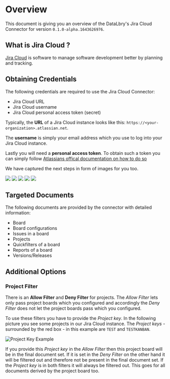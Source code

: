 # Overview

This document is giving you an overview of the DataLbry's Jira Cloud Connector for version `0.1.0-alpha.1643626976`.

## What is Jira Cloud ?

[Jira Cloud](https://www.atlassian.com/software/jira) is software to manage software development better by planning and tracking.

## Obtaining Credentials

The following credentials are required to use the Jira Cloud Connector:

- Jira Cloud URL
- Jira Cloud username
- Jira Cloud personal access token (secret)

Typically, the **URL** of a Jira Cloud instance looks like this: `https://<your-organization>.atlassian.net`.

The **username** is simply your email address which you use to log into your Jira Cloud instance.

Lastly you will need a  **personal access token**. To obtain such a token you can simply follow [Atlassians offical
documentation on how to do so](https://support.atlassian.com/atlassian-account/docs/manage-api-tokens-for-your-atlassian-account/)

We have captured the next steps in form of images for you too.

![](img/API_TOKEN_00.png)
![](img/API_TOKEN_01.png)
![](img/API_TOKEN_02.png)
![](img/API_TOKEN_03.png)
![](img/API_TOKEN_04.png)

## Targeted Documents

The following documents are provided by the connector with detailed information:

- Board
- Board configurations
- Issues in a board
- Projects
- Quickfilters of a board
- Reports of a board
- Versions/Releases


## Additional Options

### Project Filter

There is an **Allow Filter** and **Deny Filter** for projects. The *Allow Filter* lets only pass project boards
which you configured and accordingly the *Deny Filter* does not let the project boards pass which you configured.

To use these filters you have to provide the *Project key*. In the following picture you see some projects in our
Jira Cloud instance. The *Project keys* - surrounded by the red box - in this example are `TEST` and `TESTKANBAN`.

![](img/PROJECT_KEY.png "Project Key Example")

If you provide this *Project key* in the *Allow Filter* then this project board will be in the final document set.
If it is set in the *Deny Filter* on the other hand it will be filtered out and therefore not be present in the
final document set. If the *Project key* is in both filters it will always be filtered out. This goes for all documents
derived by the project board too.
